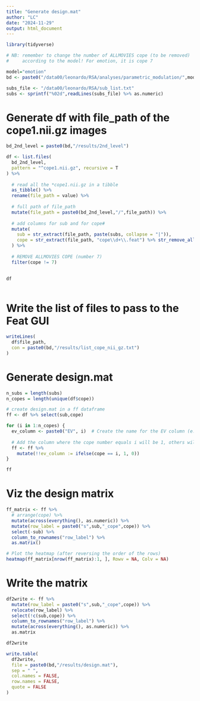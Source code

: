 ```yaml
---
title: "Generate design.mat"
author: "LC"
date: "2024-11-29"
output: html_document
---
```


```r
library(tidyverse)

# NB: remember to change the number of ALLMOVIES cope (to be removed)
#     according to the model! For emotion, it is cope 7

model="emotion"
bd <- paste0("/data00/leonardo/RSA/analyses/parametric_modulation/",model)

subs_file <- "/data00/leonardo/RSA/sub_list.txt"
subs <- sprintf("%02d",readLines(subs_file) %>% as.numeric)
```


# Generate df with file_path of the cope1.nii.gz images
```r

bd_2nd_level = paste0(bd,"/results/2nd_level")

df <- list.files(
  bd_2nd_level, 
  pattern = "^cope1.nii.gz", recursive = T
) %>% 
  
  # read all the *cope1.nii.gz in a tibble
  as_tibble() %>% 
  rename(file_path = value) %>% 
  
  # full path of file_path
  mutate(file_path = paste0(bd_2nd_level,"/",file_path)) %>%
  
  # add columns for sub and for cope#
  mutate(
    sub = str_extract(file_path, paste(subs, collapse = "|")),
    cope = str_extract(file_path, "cope\\d+\\.feat") %>% str_remove_all("[^\\d]")
  ) %>% 
  
  # REMOVE ALLMOVIES COPE (number 7)
  filter(cope != 7)
  

df
  
```

# Write the list of files to pass to the Feat GUI
```r

writeLines(
  df$file_path,
  con = paste0(bd,"/results/list_cope_nii_gz.txt")
)


```


# Generate design.mat
```r

n_subs = length(subs)
n_copes = length(unique(df$cope))

# create design.mat in a ff dataframe
ff <- df %>% select(sub,cope)

for (i in 1:n_copes) {
  ev_column <- paste0("EV", i)  # Create the name for the EV column (e.g., EV1, EV2, etc.)
  
  # Add the column where the cope number equals i will be 1, others will be 0
  ff <- ff %>%
    mutate(!!ev_column := ifelse(cope == i, 1, 0))
}

ff
```



# Viz the design matrix
```r

ff_matrix <- ff %>%
  # arrange(cope) %>%
  mutate(across(everything(), as.numeric)) %>%
  mutate(row_label = paste0("s",sub,"_cope",cope)) %>% 
  select(-sub) %>% 
  column_to_rownames("row_label") %>% 
  as.matrix()

# Plot the heatmap (after reversing the order of the rows)
heatmap(ff_matrix[nrow(ff_matrix):1, ], Rowv = NA, Colv = NA)

```

# Write the matrix

```r

df2write <- ff %>%
  mutate(row_label = paste0("s",sub,"_cope",cope)) %>% 
  relocate(row_label) %>% 
  select(!c(sub,cope)) %>% 
  column_to_rownames("row_label") %>% 
  mutate(across(everything(), as.numeric)) %>%
  as.matrix

df2write

write.table(
  df2write,
  file = paste0(bd,"/results/design.mat"),
  sep = " ",
  col.names = FALSE,
  row.names = FALSE,
  quote = FALSE
)

```


















